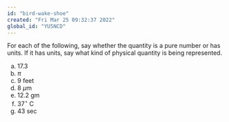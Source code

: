 ```yaml
---
id: "bird-wake-shoe"
created: "Fri Mar 25 09:32:37 2022"
global_id: "YU5NCD"
---
```



For each of the following, say whether the quantity is a pure number or has units. If it has units, say what kind of physical quantity is being represented.

a. 17.3
b. $\pi$
c. 9 feet
d. 8 $\mu$m
e. 12.2 gm
f. 37$^\circ$ C
g. 43 sec

